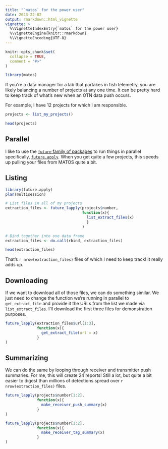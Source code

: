```yaml
---
title: "`matos` for the power user"
date: 2023-22-02
output: rmarkdown::html_vignette
vignette: >
  %\VignetteIndexEntry{`matos` for the power user}
  %\VignetteEngine{knitr::rmarkdown}
  %\VignetteEncoding{UTF-8}
---
```


```r
knitr::opts_chunk$set(
  collapse = TRUE,
  comment = "#>"
)
```

```r
library(matos)
```

If you're a data manager for a lab that partakes in fish telemetry, you are likely balancing a number of projects at any one time. It can be pretty hard to keep track of what's new when an OTN data push occurs.

For example, I have 12 projects for which I am responsible.

```r
projects <- list_my_projects()

head(projects)
```

## Parallel

I like to use the [`future` family of packages](https://www.futureverse.org/packages-overview.html) to run things in parallel specifically, [`future.apply`](https://future.apply.futureverse.org/). When you get quite a few projects, this speeds up pulling your files from MATOS quite a bit.

## Listing

```r
library(future.apply)
plan(multisession)

# List files in all of my projects
extraction_files <- future_lapply(projects$number, 
                                  function(x){
                                    list_extract_files(x)
                                    }
                                  )

# Bind together into one data frame
extraction_files <- do.call(rbind, extraction_files)

head(extraction_files)
```

That's `r nrow(extraction_files)` files of which I need to keep track! It really adds up.

## Downloading

If we want to download all of those files, we can do something similar. We just need to change the function we're running in parallel to `get_extract_file` and provide it the URLs from the list we made via `list_extract_files`. I'll download the first three files for demonstration purposes.

```r
future_lapply(extraction_files$url[1:3], 
              function(x){
                get_extract_file(url = x)
              }
)
```

## Summarizing

We can do the same by looping through receiver and transmitter push summaries. For me, this will create 24 reports! Still a lot, but quite a bit easier to digest than millions of detections spread over `r nrow(extraction_files)` files.

```r
future_lapply(projects$number[1:2], 
              function(x){
                make_receiver_push_summary(x)
              }
)

future_lapply(projects$number[1:2], 
              function(x){
                make_receiver_tag_summary(x)
              }
)
```

